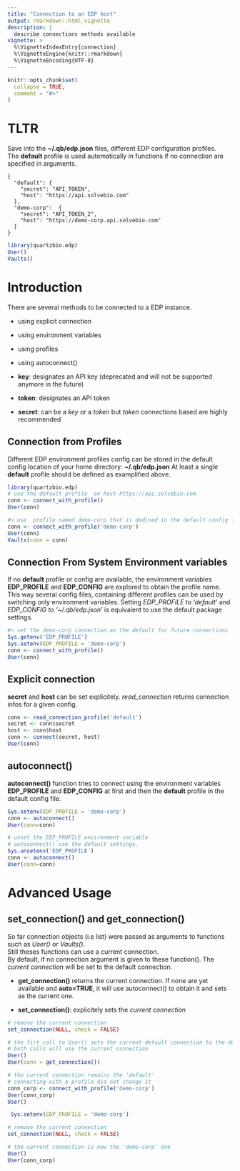 ```yaml
---
title: "Connection to an EDP host"
output: rmarkdown::html_vignette
description: |
  describe connections methods available
vignette: >
  %\VignetteIndexEntry{connection}
  %\VignetteEngine{knitr::rmarkdown}
  %\VignetteEncoding{UTF-8}
---
```


```r
knitr::opts_chunk$set(
  collapse = TRUE,
  comment = "#>"
)
```

# TLTR

Save into the  **~/.qb/edp.json**  files, different EDP configuration profiles.  
The **default** profile is used automatically in functions if no connection are specified in arguments.

```
{
  "default": {
    "secret": "API_TOKEN",
    "host": "https://api.solvebio.com"
  },
  "demo-corp":  {
    "secret": "API_TOKEN_2",
    "host": "https://demo-corp.api.solvebio.com"
  }
}
```

```r
library(quartzbio.edp)
User()
Vaults()
```





# Introduction

There are several methods to be connected to a EDP instance.  

* using explicit connection
* using environment variables
* using profiles
* using autoconnect()

* **key**: designates an API key (deprecated and will not be supported anymore in the future)
* **token**: designates an API token
* **secret**: can be a *key* or a *token* but *token* connections based are highly recommended 


## Connection from Profiles

Different EDP environment profiles config can be stored in the default config location of your home 
directory: **~/.qb/edp.json** 
At least a single **default** profile should be defined as examplified above.  



```r
library(quartzbio.edp)
# use the default profile  on host https://api.solvebio.com
conn <- connect_with_profile()
User(conn)

#> use  profile named demo-corp that is dedined in the default config file
conn <- connect_with_profile('demo-corp')
User(conn)
Vaults(conn = conn)
```

## Connection From System Environment variables

If no **default** profile or config are available, the environment variables **EDP_PROFILE** and **EDP_CONFIG** are explored to obtain the profile name.  
This way several config files, containing different profiles can be used by switching only environment variables.
Setting *EDP_PROFILE to 'default'* and *EDP_CONFIG to '~/.qb/edp.json'* is equivalent to use the default
package settings.  

```r
#> set the demo-corp connection as the default for future connections
Sys.getenv('EDP_PROFILE')
Sys.setenv(EDP_PROFILE = 'demo-corp')
conn <- connect_with_profile()
User(conn)

```

## Explicit connection

**secret** and **host** can be set explicitely. *read_connection* returns connection infos for a 
given config.

```r
conn <- read_connection_profile('default')
secret <- conn$secret
host <- conn$host
conn <- connect(secret, host)
User(conn)

```
## autoconnect()

**autoconnect()** function tries to connect using the environment variables **EDP_PROFILE** and 
**EDP_CONFIG** at first and  then the **default** profile in the default config file.  

```r
Sys.setenv(EDP_PROFILE = 'demo-corp')
conn <- autoconnect()
User(conn=conn)

# unset the EDP_PROFILE environment variable
# autoconnect() use the default settings.
Sys.unsetenv('EDP_PROFILE')
conn <- autoconnect()
User(conn=conn)


```

# Advanced Usage 

## set_connection() and get_connection()

So far connection objects (i.e list) were passed as arguments to functions such as *User()* or *Vaults()*.  
Still theses functions can use a current connection.   
By default, if no connection argument is given to these function(). The *current connection* will 
be set to the default connection. 

* **get_connection()** returns the current connection. If none are yet available and **auto=TRUE**, it 
will use autoconnect() to obtain it and sets as the current one.

* **set_connection()**: explicitely sets the *current connection*


```r
# remove the current connection
set_connection(NULL, check = FALSE)

# the firt call to User() sets the current default connection to the default connection
# both calls will use the current connection
User()
User(conn = get_connection())

# the current connection remains the 'default'
# connecting with a profile did not change it
conn_corp <- connect_with_profile('demo-corp')
User(conn_corp)
User()

 Sys.setenv(EDP_PROFILE = 'demo-corp')

# remove the current connection
set_connection(NULL, check = FALSE)

# the current connection is now the 'demo-corp' one 
User()
User(conn_corp)

```




